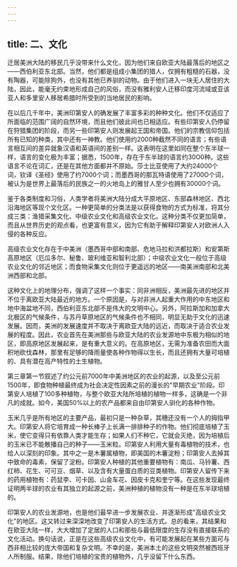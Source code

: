 ```yaml
---
---
---
```

title: 二、文化
---



迁居美洲大陆的移民几乎没带来什么文化，因为他们来自欧亚大陆最落后的地区之——西伯利亚东北部。当然，他们都是组成小集团的猎人，仅拥有粗糙的石器，没有陶器，可能除狗外，也没有其他已养驯的动物。由于他们进入一块无人居住的大陆，因此，能毫无约束地形成自己的风俗，而没有雅利安人迁移印度河流域或亚该亚人和多里安人移居希腊时所受到的当地居民的影响。

在以后几千年中，美洲印第安人的确发展了丰富多彩的种种文化。他们不仅适应了所面临的范围广阔的自然环境，而且他们彼此间也已相适应。有些印第安人仍停留在狩猎集团的阶段，而另一些印第安人则发展起王国和帝国。他们的宗教信仰包括所有已知的种类，其中还有一神教。他们使用约2000种截然不同的语言；有些语言相互间的差异就象汉语和英语间的差别一样。这表明在这里如同在整个东半球一样，语言的变化极为丰富；据悉，1500年，存在于东半球的语言约30O0种。这些语言不论在词汇，还是在其他方面都并不原始。莎士比亚使用了大约24000个词，钦译《圣经》使用了约7000个词；而墨西哥的那瓦特语使用了2700O个词，被认为是世界上最落后的民族之一的火地岛上的雅甘人至少也拥有30000个词。

鉴于各类制度和习俗，人类学者将美洲大陆分成大平原地区、东部森林地区、西北沿海地区等现个文化区。一种更简单的分类法是以获得食物的方式为标准，将其分成三类：渔猎采集文化、中级农业文化和高级农业文化。这种分类不仅更加简单，而且从世界历史的观点看，也更富有意义，因为它有助于解释印第安人对欧洲人入侵的各种反应。

高级农业文化存在于中美洲（墨西哥中部和南部、危地马拉和洪都拉斯）和安第斯高原地区（厄瓜多尔、秘鲁、玻利维亚和智利北部）；中级农业文化一般位于高级农业文化的邻近地区；而食物采集文化则位于更遥远的地区——南美洲南部和北美洲西部和北部。

这种文化上的地理分布，强调了这样一个事实：同非洲相反，美洲最先进的地区并不位于离欧亚大陆最近的地方。一个原因是，与对非洲人起重大作用的中东地区和地中海盆地不同，西伯利亚东北部不是伟大的文明中心。另外，阿拉斯加和加拿大北极区的气候条件，与苏丹草原地区的气候条件也不相同，明显无助于文化的迅速发展。因而，美洲的发展速度并不取决于离欧亚大陆的远近，而取决于适合农业发展的程度。因此，农业首先在美洲那些与欧亚大陆的农业发源地中东极为相似的地区，即高原地区发展起来，是有重大意义的。在高原地区，无需为准备农田而大面积地砍伐森林，那里有足够的降雨量使各种作物得以生长，而且还拥有大量可培植的、具有潜在高产特性的土生植物。

第三章第一节叙述了约公元前7000年中美洲地区的农业的起源，以及至公元前1500年，即食物种植最终成为社会决定性因素之前的漫长的"早期农业"阶段。印第安人培植了100多种植物，与整个欧亚大陆所培植的植物一样多，这确是一个非凡的成就。如今，美国50%以上的农产品都来自由印第安人驯化的各种作物。

玉米几乎是所有地区的主要产品，最初只是一种杂草，其穗还没有一个人的拇指甲大。印第安人将它培育成一种长棒子上长满一排排种子的作物。他们彻底培植了玉米，使它变得只有依靠人类才能生存；如果人们不种它，它就会灭绝，因为培植后的玉米已不能散播自己的种子——玉米粒。印第安人利用大量有毒植物的技术，也给人以深刻的印象。其中之一是木薯属植物，即美国的木薯淀粉；印第安人去掉其中致命的毒素，保留了淀粉。印第安人种植的其他重要植物有：南瓜、马铃薯、西红柿、花生、可可豆、烟草、以及含有大量蛋白质的豆类植物。印第安人留传下来的药用植物有：药鼠李、可卡因、山金车花、因皮卡克和奎宁等。在这些发现最终证明两半球的农业有其独立的起源之前，美洲种植的植物没有一种是在东半球培植的。

印第安人的农业发源地，也是他们最早进一步发展农业、并逐渐形成"高级农业文化"的地区。这又转过来深深地改变了印第安人的生活方式。总的看来，其结果和在欧亚大陆一样，大大增加了定居的人口和那些与最低限度的生存没有直接联系的文化活动。换句话说，正是在这些高级农业文化中，有可能发展起在某些方面可与西非相比较的庞大帝国和复杂文明。不幸的是，美洲本土的这些文明突然被西班牙人所制服。结果，除他们培植的宝贵的植物外，几乎没留下什么东西。